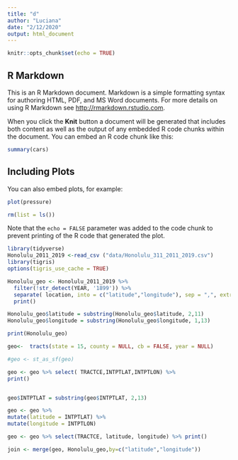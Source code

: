 ```yaml
---
title: "d"
author: "Luciana"
date: "2/12/2020"
output: html_document
---
```


```r
knitr::opts_chunk$set(echo = TRUE)
```

## R Markdown

This is an R Markdown document. Markdown is a simple formatting syntax for authoring HTML, PDF, and MS Word documents. For more details on using R Markdown see <http://rmarkdown.rstudio.com>.

When you click the **Knit** button a document will be generated that includes both content as well as the output of any embedded R code chunks within the document. You can embed an R code chunk like this:

```r
summary(cars)
```

## Including Plots

You can also embed plots, for example:

```r
plot(pressure)
```

```r
rm(list = ls())
```



Note that the `echo = FALSE` parameter was added to the code chunk to prevent printing of the R code that generated the plot.
```r

library(tidyverse) 
Honolulu_2011_2019 <-read_csv ("data/Honolulu_311_2011_2019.csv") 
library(tigris)
options(tigris_use_cache = TRUE)
```


```r
Honolulu_geo <- Honolulu_2011_2019 %>% 
  filter(!str_detect(YEAR, '1899')) %>%
  separate( location, into = c("latitude","longitude"), sep = ",", extra = "merge") %>% 
  print()


```

```r
Honolulu_geo$latitude = substring(Honolulu_geo$latitude, 2,11) 
Honolulu_geo$longitude = substring(Honolulu_geo$longitude, 1,13)

```

```r
print(Honolulu_geo)
```



```r

geo<-  tracts(state = 15, county = NULL, cb = FALSE, year = NULL)


``` 

```r

#geo <- st_as_sf(geo)

```

```r

geo <- geo %>% select( TRACTCE,INTPTLAT,INTPTLON) %>% 
print()



``` 


```r
geo$INTPTLAT = substring(geo$INTPTLAT, 2,13) 

```


```r

geo <- geo %>% 
mutate(latitude = INTPTLAT) %>% 
mutate(longitude = INTPTLON) 


``` 



```r

geo <- geo %>% select(TRACTCE, latitude, longitude) %>% print()


``` 

```r
join <- merge(geo, Honolulu_geo,by=c("latitude","longitude"))

```






